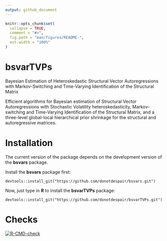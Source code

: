 ```yaml
---
output: github_document
---
```


```r
knitr::opts_chunk$set(
  collapse = TRUE,
  comment = "#>",
  fig.path = "man/figures/README-",
  out.width = "100%"
)
```

# bsvarTVPs

Bayesian Estimation of Heteroskedastic Structural Vector Autoregressions
with Markov-Switching and Time-Varying Identification of the Structural Matrix

Efficient algorithms for Bayesian estimation of Structural Vector
Autoregressions with Stochastic Volatility heteroskedasticity,
Markov-switching and Time-Varying Identification of the Structural Matrix,
and a three-level global-local hierarchical prior shrinkage for the structural and autoregressive matrices.

# Installation

The current version of the package depends on the development version of the **bsvars** package.

Install the **bsvars** package first:
```
devtools::install_git("https://github.com/donotdespair/bsvars.git")
```

Now, just type in **R** to install the **bsvarTVPs** package:
```
devtools::install_git("https://github.com/donotdespair/bsvarTVPs.git")
```

# Checks

[![R-CMD-check](https://github.com/donotdespair/bsvarTVPs/actions/workflows/R-CMD-check.yaml/badge.svg)](https://github.com/donotdespair/bsvarTVPs/actions/workflows/R-CMD-check.yaml)
